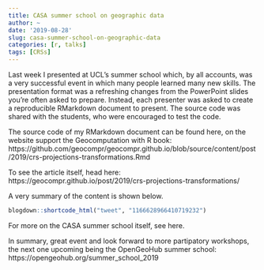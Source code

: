 ```yaml
---
title: CASA summer school on geographic data
author: ~
date: '2019-08-28'
slug: casa-summer-school-on-geographic-data
categories: [r, talks]
tags: [CRSs]
---
```


Last week I presented at UCL's summer school which, by all accounts, was a very successful event in which many people learned many new skills.
The presentation format was a refreshing changes from the PowerPoint slides you're often asked to prepare.
Instead, each presenter was asked to create a reproducible RMarkdown document to present.
The source code was shared with the students, who were encouraged to test the code.

The source code of my RMarkdown document can be found here, on the website support the Geocomputation with R book: https://github.com/geocompr/geocompr.github.io/blob/source/content/post/2019/crs-projections-transformations.Rmd

To see the article itself, head here: https://geocompr.github.io/post/2019/crs-projections-transformations/

A very summary of the content is shown below.

```r
blogdown::shortcode_html("tweet", "1166628966410719232")
```

For more on the CASA summer school itself, see here.

In summary, great event and look forward to more partipatory workshops, the next one upcoming being the OpenGeoHub summer school: https://opengeohub.org/summer_school_2019